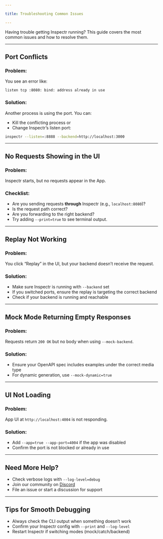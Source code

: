 ```yaml
---

title: Troubleshooting Common Issues

---
```


[//]: # (# 🛠️ Troubleshooting Common Issues)

Having trouble getting Inspectr running? This guide covers the most common issues and how to resolve them.

---

## Port Conflicts

### Problem:

You see an error like:

```
listen tcp :8080: bind: address already in use
```

### Solution:

Another process is using the port. You can:

* Kill the conflicting process or
* Change Inspectr’s listen port:

```bash
inspectr --listen=:8888 --backend=http://localhost:3000
```

---

## No Requests Showing in the UI

### Problem:

Inspectr starts, but no requests appear in the App.

### Checklist:

* Are you sending requests **through** Inspectr (e.g., `localhost:8080`)?
* Is the request path correct?
* Are you forwarding to the right backend?
* Try adding `--print=true` to see terminal output.

---

## Replay Not Working

### Problem:

You click “Replay” in the UI, but your backend doesn’t receive the request.

### Solution:

* Make sure Inspectr is running with `--backend` set
* If you switched ports, ensure the replay is targeting the correct backend
* Check if your backend is running and reachable

---

## Mock Mode Returning Empty Responses

### Problem:

Requests return `200 OK` but no body when using `--mock-backend`.

### Solution:

* Ensure your OpenAPI spec includes examples under the correct media type
* For dynamic generation, use `--mock-dynamic=true`

---

## UI Not Loading

### Problem:

App UI at `http://localhost:4004` is not responding.

### Solution:

* Add `--app=true --app-port=4004` if the app was disabled
* Confirm the port is not blocked or already in use

---

## Need More Help?

* Check verbose logs with `--log-level=debug`
* Join our community on [Discord](https://discord.gg/58rbCxdr8Z)
* File an issue or start a discussion for support

---

## Tips for Smooth Debugging

* Always check the CLI output when something doesn’t work
* Confirm your Inspectr config with `--print` and `--log-level`
* Restart Inspectr if switching modes (mock/catch/backend)

[//]: # (---)

[//]: # (## 📚 Related Topics)
[//]: # ()
[//]: # (* [How It Works →]&#40;/core-concepts/how-it-works&#41;)
[//]: # (* [CLI Options →]&#40;/configuration/cli-options&#41;)
[//]: # (* [Expose Publicly →]&#40;/exposing/exposing-publicly&#41;)
